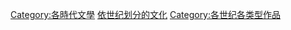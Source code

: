 {{Commons category|Books by century}}

[[Category:各時代文學|Category:各時代文學]]
[[Category:依世纪划分的文化|]]
[[Category:各世纪各类型作品|Category:各世纪各类型作品]]
